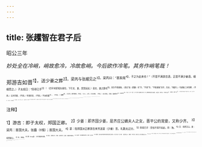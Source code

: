 ```yaml
---
---
---
```

title: 张趯智在君子后
---



昭公三年

*妙处全在冷峭，峭故愈冷，冷故愈峭。今后欲作冷笔。其务作峭笔哉！*

郑游吉如晋<sup>1】，送少姜之葬<sup>2】。梁丙与张趯见之<sup>3】。梁丙曰：“甚矣哉<sup>4】，子之为此来也！”（不是不满游吉语，正是不满少姜语。细细思之。）子太叔曰：“将得已乎<sup>5】！（四字用紧笔先接住，下引文、襄，宽宽反起。）昔文、襄之霸也<sup>6】，其务不烦诸侯，（须记“伯（即霸）也”字，“不烦”字。“不烦诸侯”四字，先总，下细开。）令诸侯三岁而聘，（不烦。）五岁而朝，（不烦。）有事而会，（不烦。）不协而盟<sup>7】。（不烦。）君薨<sup>8】，大夫吊，卿共葬事；（不烦。）夫人，士吊，大夫送葬。（不烦。）足以昭礼、命事、谋阙而已<sup>9】，无加命矣<sup>10】。（“足以”，妙！“而巳”，妙！再添“无加命矣”四字，妙！此既明明说晋将失诸侯，只是反说，故不觉。）今嬖宠之丧<sup>11】，不敢择位，而数于守适<sup>13】，（言不敢计择其为妾媵，而礼数比于夫人。此句，乃正对“甚矣”、“此来”语。）唯惧获戾<sup>14】，岂敢惮烦？（妙，妙！记第二“烦”字。）少姜有宠而死，齐必继室<sup>15】。今兹吾又将来贺，不唯此行也。”（偏要再加一倍说，笔情最恣，笔气最峭，真妙不可言也。）张耀曰：“善哉，吾得闻此数也<sup>16】！然自今，（疾转笔，妙，妙！“昔今”，妙！“今兹”，妙！“然自今”，妙！）子其无事矣。譬如火焉<sup>17】，火中<sup>18】，寒暑乃退。（火，心星也。季夏，昏中，而暑退；季冬，旦中者，寒退。）此其极也<sup>19】。能无退乎？晋将失诸侯，诸侯求烦不获<sup>20】。”（忽将“烦”字作一余波，冷峭不可言。）二大夫退。子大叔告人曰：“张趯有知，其犹在君子之后乎<sup>2】！”（十二字一句，言张越直无智耳。虽闻我言而跃然，似为有智，然我既已明言之矣；彼为晋臣，胡为又复言乎？在君子之后，犹言不得与于君子之列也。）

<sup>注释】

<sup>1】游吉：即子太权，郑国正卿。
<sup>2】少姜：即齐国少姜，是齐庄公嫡夫人之女，晋平公的宠妾，又称少齐。
<sup>3】梁丙：晋国大夫。张趣（tì惕）；晋国大夫。
<sup>4】甚：指郑国派正卿游吉来吊送妾（少姜）丧，礼数太过分。
<sup>5】将得已乎：恐怕不得不如此。将：殆。
<sup>6】文：指晋文公。襄：指晋襄公。
<sup>7】协：和睦。
<sup>8】薨（hōng轰）：古时诸侯死叫薨。
<sup>9】昭礼：昭明礼节。命事：发布命令。谋阙：商量补救缺失。
<sup>10】无加命：不再有额外的命令。1嬖宠：指少姜。
<sup>12】不敢择位：指来吊丧的不敢按礼制和旧例选择适当职位的人。1数：礼数。守适（dí嫡）：指国君的正夫人，即嫡配，守内官为长，故名守适。此句言礼数超过正夫人。
<sup>14】戾：罪。
<sup>15】继室：古时诸侯的夫人称元妃，元妃死后，次妃代理内事叫继室。这里指少姜死了，齐国一定再嫁女给晋平公。
<sup>16】此数：指朝会吊丧的礼数。
<sup>17】火：大火，即心宿。
<sup>18】火中：指大火星于夏末黄昏时在天空中，暑气渐消。冬末天将亮时在天空中，寒气渐消。
<sup>19】此其极也：指晋平公于此已达极盛点。
<sup>20】退：衰退。古人认为盛极必衰。
<sup>21】诸侯求烦不获：意即晋将不能再烦诸侯。
<sup>22】在君子之后：意为在君子的行列。据《论语·先进》：“以否从大夫之后＂，意即自谓曾列大夫之班。